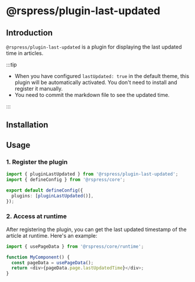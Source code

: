 # @rspress/plugin-last-updated


<SourceCode href="https://github.com/web-infra-dev/rspress/tree/main/packages/plugin-last-updated" />

## Introduction

`@rspress/plugin-last-updated` is a plugin for displaying the last updated time in articles.

:::tip

- When you have configured `lastUpdated: true` in the default theme, this plugin will be automatically activated. You don't need to install and register it manually.
- You need to commit the markdown file to see the updated time.

:::

## Installation

<PackageManagerTabs command="add @rspress/plugin-last-updated -D" />

## Usage

### 1. Register the plugin

```ts title="rspress.config.ts"
import { pluginLastUpdated } from '@rspress/plugin-last-updated';
import { defineConfig } from '@rspress/core';

export default defineConfig({
  plugins: [pluginLastUpdated()],
});
```

### 2. Access at runtime

After registering the plugin, you can get the last updated timestamp of the article at runtime. Here's an example:

```ts
import { usePageData } from '@rspress/core/runtime';

function MyComponent() {
  const pageData = usePageData();
  return <div>{pageData.page.lastUpdatedTime}</div>;
}
```
